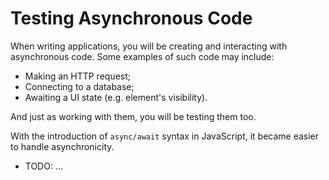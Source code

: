 # Testing Asynchronous Code

When writing applications, you will be creating and interacting with asynchronous code. Some examples of such code may include:

- Making an HTTP request;
- Connecting to a database;
- Awaiting a UI state (e.g. element's visibility).

And just as working with them, you will be testing them too.

With the introduction of `async/await` syntax in JavaScript, it became easier to handle asynchronicity.

- TODO: ...
